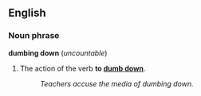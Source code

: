 ==English==
===Noun phrase===
'''dumbing down''' (''uncountable'')

#The action of the verb '''to [[dumb down]]'''.
#:''Teachers accuse the media of dumbing down.''